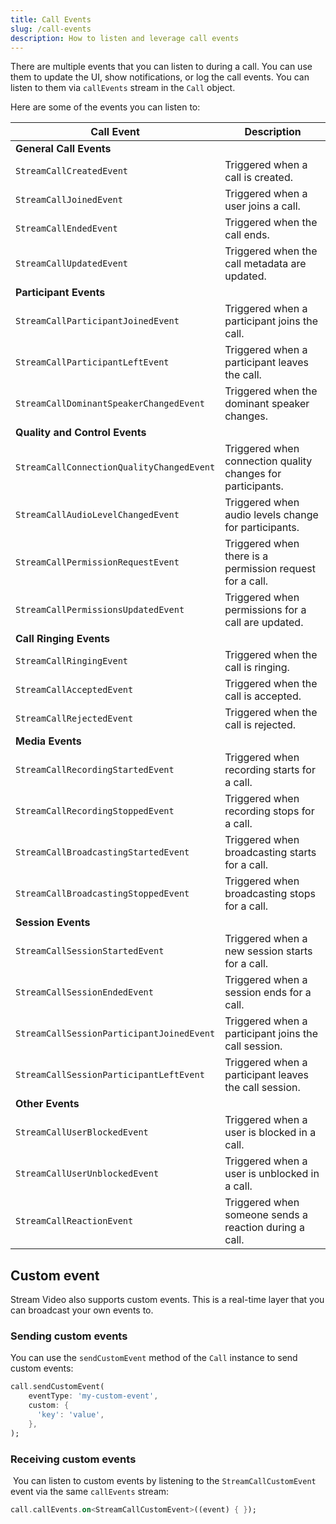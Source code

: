 ```yaml
---
title: Call Events
slug: /call-events
description: How to listen and leverage call events
---
```


There are multiple events that you can listen to during a call. You can use them to update the UI, show notifications, or log the call events. You can listen to them via `callEvents` stream in the `Call` object.

Here are some of the events you can listen to:


| Call Event                                    | Description                                           |
| --------------------------------------------- | ----------------------------------------------------- |
| **General Call Events**                       |                                                       |
| `StreamCallCreatedEvent`                      | Triggered when a call is created.                     |
| `StreamCallJoinedEvent`                       | Triggered when a user joins a call.                   |
| `StreamCallEndedEvent`                        | Triggered when the call ends.                         |
| `StreamCallUpdatedEvent`                      | Triggered when the call metadata are updated.         |
| **Participant Events**                        |                                                       |
| `StreamCallParticipantJoinedEvent`            | Triggered when a participant joins the call.          |
| `StreamCallParticipantLeftEvent`              | Triggered when a participant leaves the call.         |
| `StreamCallDominantSpeakerChangedEvent`       | Triggered when the dominant speaker changes.          |
| **Quality and Control Events**                |                                                       |
| `StreamCallConnectionQualityChangedEvent`     | Triggered when connection quality changes for participants. |
| `StreamCallAudioLevelChangedEvent`            | Triggered when audio levels change for participants.  |
| `StreamCallPermissionRequestEvent`            | Triggered when there is a permission request for a call. |
| `StreamCallPermissionsUpdatedEvent`           | Triggered when permissions for a call are updated.    |
| **Call Ringing Events**                       |                                                       |
| `StreamCallRingingEvent`                      | Triggered when the call is ringing.                   |
| `StreamCallAcceptedEvent`                     | Triggered when the call is accepted.                  |
| `StreamCallRejectedEvent`                     | Triggered when the call is rejected.                  |
| **Media Events**                              |                                                       |
| `StreamCallRecordingStartedEvent`             | Triggered when recording starts for a call.           |
| `StreamCallRecordingStoppedEvent`             | Triggered when recording stops for a call.            |
| `StreamCallBroadcastingStartedEvent`          | Triggered when broadcasting starts for a call.        |
| `StreamCallBroadcastingStoppedEvent`          | Triggered when broadcasting stops for a call.         |
| **Session Events**                            |                                                       |
| `StreamCallSessionStartedEvent`               | Triggered when a new session starts for a call.       |
| `StreamCallSessionEndedEvent`                 | Triggered when a session ends for a call.             |
| `StreamCallSessionParticipantJoinedEvent`     | Triggered when a participant joins the call session.  |
| `StreamCallSessionParticipantLeftEvent`       | Triggered when a participant leaves the call session. |
| **Other Events**                              |                                                       |
| `StreamCallUserBlockedEvent`                  | Triggered when a user is blocked in a call.           |
| `StreamCallUserUnblockedEvent`                | Triggered when a user is unblocked in a call.         |
| `StreamCallReactionEvent`                     | Triggered when someone sends a reaction during a call.|

## Custom event

Stream Video also supports custom events. This is a real-time layer that you can broadcast your own events to.

### Sending custom events

You can use the `sendCustomEvent` method of the `Call` instance to send custom events:

```dart
call.sendCustomEvent(
    eventType: 'my-custom-event',
    custom: {
      'key': 'value',
    },
);
```

### Receiving custom events
​
You can listen to custom events by listening to the `StreamCallCustomEvent` event via the same `callEvents` stream:

```dart
call.callEvents.on<StreamCallCustomEvent>((event) { });
```